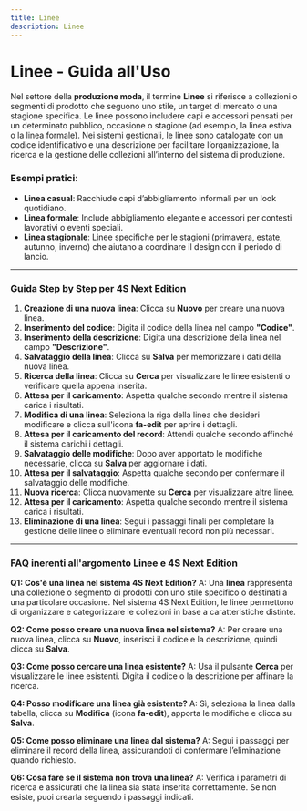 ```yaml
---
title: Linee
description: Linee
---
```


# Linee - Guida all'Uso

Nel settore della **produzione moda**, il termine **Linee** si riferisce a collezioni o segmenti di prodotto che seguono uno stile, un target di mercato o una stagione specifica. Le linee possono includere capi e accessori pensati per un determinato pubblico, occasione o stagione (ad esempio, la linea estiva o la linea formale). Nei sistemi gestionali, le linee sono catalogate con un codice identificativo e una descrizione per facilitare l’organizzazione, la ricerca e la gestione delle collezioni all’interno del sistema di produzione.

### Esempi pratici:

* **Linea casual**: Racchiude capi d’abbigliamento informali per un look quotidiano.
* **Linea formale**: Include abbigliamento elegante e accessori per contesti lavorativi o eventi speciali.
* **Linea stagionale**: Linee specifiche per le stagioni (primavera, estate, autunno, inverno) che aiutano a coordinare il design con il periodo di lancio.

***

### Guida Step by Step per **4S Next Edition**

1. **Creazione di una nuova linea**: Clicca su **Nuovo** per creare una nuova linea.
2. **Inserimento del codice**: Digita il codice della linea nel campo **"Codice"**.
3. **Inserimento della descrizione**: Digita una descrizione della linea nel campo **"Descrizione"**.
4. **Salvataggio della linea**: Clicca su **Salva** per memorizzare i dati della nuova linea.
5. **Ricerca della linea**: Clicca su **Cerca** per visualizzare le linee esistenti o verificare quella appena inserita.
6. **Attesa per il caricamento**: Aspetta qualche secondo mentre il sistema carica i risultati.
7. **Modifica di una linea**: Seleziona la riga della linea che desideri modificare e clicca sull'icona **fa-edit** per aprire i dettagli.
8. **Attesa per il caricamento del record**: Attendi qualche secondo affinché il sistema carichi i dettagli.
9. **Salvataggio delle modifiche**: Dopo aver apportato le modifiche necessarie, clicca su **Salva** per aggiornare i dati.
10. **Attesa per il salvataggio**: Aspetta qualche secondo per confermare il salvataggio delle modifiche.
11. **Nuova ricerca**: Clicca nuovamente su **Cerca** per visualizzare altre linee.
12. **Attesa per il caricamento**: Aspetta qualche secondo mentre il sistema carica i risultati.
13. **Eliminazione di una linea**: Segui i passaggi finali per completare la gestione delle linee o eliminare eventuali record non più necessari.

***

### FAQ inerenti all'argomento **Linee** e 4S Next Edition

**Q1: Cos'è una linea nel sistema 4S Next Edition?**
A: Una **linea** rappresenta una collezione o segmento di prodotti con uno stile specifico o destinati a una particolare occasione. Nel sistema 4S Next Edition, le linee permettono di organizzare e categorizzare le collezioni in base a caratteristiche distinte.

**Q2: Come posso creare una nuova linea nel sistema?**
A: Per creare una nuova linea, clicca su **Nuovo**, inserisci il codice e la descrizione, quindi clicca su **Salva**.

**Q3: Come posso cercare una linea esistente?**
A: Usa il pulsante **Cerca** per visualizzare le linee esistenti. Digita il codice o la descrizione per affinare la ricerca.

**Q4: Posso modificare una linea già esistente?**
A: Sì, seleziona la linea dalla tabella, clicca su **Modifica** (icona **fa-edit**), apporta le modifiche e clicca su **Salva**.

**Q5: Come posso eliminare una linea dal sistema?**
A: Segui i passaggi per eliminare il record della linea, assicurandoti di confermare l’eliminazione quando richiesto.

**Q6: Cosa fare se il sistema non trova una linea?**
A: Verifica i parametri di ricerca e assicurati che la linea sia stata inserita correttamente. Se non esiste, puoi crearla seguendo i passaggi indicati.